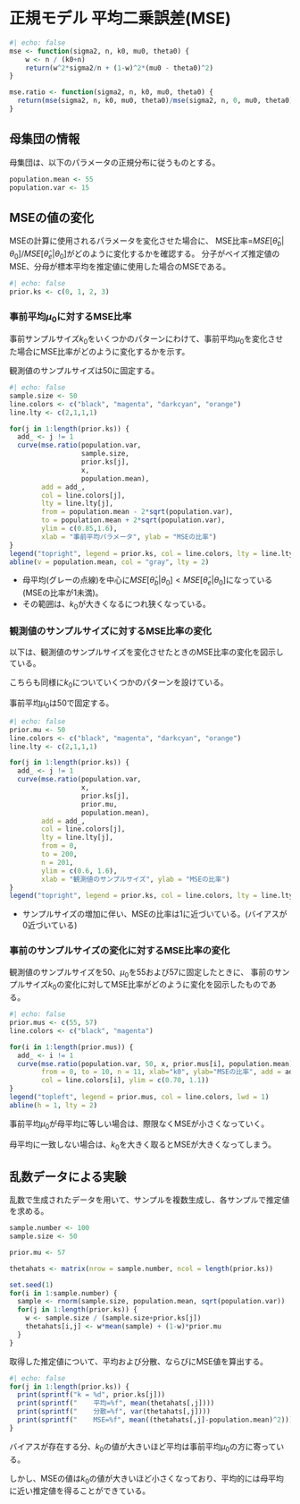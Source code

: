 # 正規モデル 平均二乗誤差(MSE) {.unnumbered}

```r
#| echo: false
mse <- function(sigma2, n, k0, mu0, theta0) {
    w <- n / (k0+n)
    return(w^2*sigma2/n + (1-w)^2*(mu0 - theta0)^2)
}

mse.ratio <- function(sigma2, n, k0, mu0, theta0) {
  return(mse(sigma2, n, k0, mu0, theta0)/mse(sigma2, n, 0, mu0, theta0))
}
```

## 母集団の情報

母集団は、以下のパラメータの正規分布に従うものとする。

```r
population.mean <- 55
population.var <- 15
```

## MSEの値の変化

MSEの計算に使用されるパラメータを変化させた場合に、
MSE比率=$MSE[\hat{\theta}_b|\theta_0]/MSE[\hat{\theta}_e|\theta_0]$がどのように変化するかを確認する。
分子がベイズ推定値のMSE、分母が標本平均を推定値に使用した場合のMSEである。

```r
#| echo: false
prior.ks <- c(0, 1, 2, 3)
```

### 事前平均$\mu_0$に対するMSE比率

事前サンプルサイズ$k_0$をいくつかのパターンにわけて、事前平均$\mu_0$を変化させた場合にMSE比率がどのように変化するかを示す。

観測値のサンプルサイズは50に固定する。

```r
#| echo: false
sample.size <- 50
line.colors <- c("black", "magenta", "darkcyan", "orange")
line.lty <- c(2,1,1,1)

for(j in 1:length(prior.ks)) {
  add_ <- j != 1
  curve(mse.ratio(population.var,
                  sample.size,
                  prior.ks[j],
                  x,
                  population.mean),
        add = add_,
        col = line.colors[j],
        lty = line.lty[j],
        from = population.mean - 2*sqrt(population.var),
        to = population.mean + 2*sqrt(population.var),
        ylim = c(0.85,1.6),
        xlab = "事前平均パラメータ", ylab = "MSEの比率")
}
legend("topright", legend = prior.ks, col = line.colors, lty = line.lty)
abline(v = population.mean, col = "gray", lty = 2)
```
- 母平均(グレーの点線)を中心に$MSE[\hat{\theta}_b|\theta_0] < MSE[\hat{\theta}_e|\theta_0]$になっている(MSEの比率が1未満)。
- その範囲は、$k_0$が大きくなるにつれ狭くなっている。


### 観測値のサンプルサイズに対するMSE比率の変化

以下は、観測値のサンプルサイズを変化させたときのMSE比率の変化を図示している。

こちらも同様に$k_0$についていくつかのパターンを設けている。

事前平均$\mu_0$は50で固定する。

```r
#| echo: false
prior.mu <- 50
line.colors <- c("black", "magenta", "darkcyan", "orange")
line.lty <- c(2,1,1,1)

for(j in 1:length(prior.ks)) {
  add_ <- j != 1
  curve(mse.ratio(population.var,
                  x,
                  prior.ks[j],
                  prior.mu,
                  population.mean),
        add = add_,
        col = line.colors[j],
        lty = line.lty[j],
        from = 0,
        to = 200,
        n = 201,
        ylim = c(0.6, 1.6),
        xlab = "観測値のサンプルサイズ", ylab = "MSEの比率")
}
legend("topright", legend = prior.ks, col = line.colors, lty = line.lty)
```

- サンプルサイズの増加に伴い、MSEの比率は1に近づいている。(バイアスが0近づいている)

### 事前のサンプルサイズの変化に対するMSE比率の変化

観測値のサンプルサイズを50、$\mu_0$を55および57に固定したときに、
事前のサンプルサイズ$k_0$の変化に対してMSE比率がどのように変化を図示したものである。

```r
#| echo: false
prior.mus <- c(55, 57)
line.colors <- c("black", "magenta")

for(i in 1:length(prior.mus)) {
  add_ <- i != 1
  curve(mse.ratio(population.var, 50, x, prior.mus[i], population.mean), 
        from = 0, to = 10, n = 11, xlab="k0", ylab="MSEの比率", add = add_,
        col = line.colors[i], ylim = c(0.70, 1.1))
}
legend("topleft", legend = prior.mus, col = line.colors, lwd = 1)
abline(h = 1, lty = 2)
```

事前平均$\mu_0$が母平均に等しい場合は、際限なくMSEが小さくなっていく。

母平均に一致しない場合は、$k_0$を大きく取るとMSEが大きくなってしまう。

## 乱数データによる実験

乱数で生成されたデータを用いて、サンプルを複数生成し、各サンプルで推定値を求める。

```r
sample.number <- 100
sample.size <- 50

prior.mu <- 57

thetahats <- matrix(nrow = sample.number, ncol = length(prior.ks))

set.seed(1)
for(i in 1:sample.number) {
  sample <- rnorm(sample.size, population.mean, sqrt(population.var))
  for(j in 1:length(prior.ks)) {
    w <- sample.size / (sample.size+prior.ks[j])
    thetahats[i,j] <- w*mean(sample) + (1-w)*prior.mu
  }
}
```

取得した推定値について、平均および分散、ならびにMSE値を算出する。

```r
#| echo: false
for(j in 1:length(prior.ks)) {
  print(sprintf("k = %d", prior.ks[j]))
  print(sprintf("    平均=%f", mean(thetahats[,j])))
  print(sprintf("    分散=%f", var(thetahats[,j])))
  print(sprintf("    MSE=%f", mean((thetahats[,j]-population.mean)^2)))
}
```

バイアスが存在する分、$k_0$の値が大きいほど平均は事前平均$\mu_0$の方に寄っている。

しかし、MSEの値は$k_0$の値が大きいほど小さくなっており、平均的には母平均に近い推定値を得ることができている。
